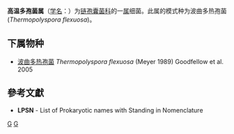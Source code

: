 {{Automatic taxobox
| taxon = Thermopolyspora
| authority = (ex Krassilnikov and Agre 1964) Goodfellow et al. 2005
| type species = 波曲多热孢菌<br>Thermopolyspora flexuosa
| type species authority = (Meyer 1989) Goodfellow et al. 2005
}}
'''高温多孢菌属'''（[[学名|学名]]：{{lang|la|''Thermopolyspora''}}）为[[链孢囊菌科|链孢囊菌科]]的一[[属|属]]细菌。此属的模式种为波曲多热孢菌(''Thermopolyspora flexuosa'')。

==下属物种==
* [[波曲多热孢菌|波曲多热孢菌]] ''Thermopolyspora flexuosa'' (Meyer 1989) Goodfellow et al. 2005

==參考文獻==
{{reflist}}
* '''LPSN''' - List of Prokaryotic names with Standing in Nomenclature

{{taxonbar}}

[[Category:_链孢囊菌科|G]]
[[Category:_2005年描述的分类群|G]]
